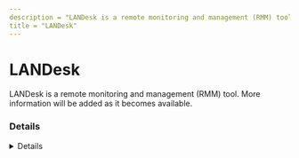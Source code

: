 ```yaml
---
description = "LANDesk is a remote monitoring and management (RMM) tool. More information will be added as it becomes available."
title = "LANDesk"
---
```




# LANDesk

LANDesk is a remote monitoring and management (RMM) tool. More information will be added as it becomes available.

### Details
<Details author={""}
         category={""}
         created={""}
         website={""}
         lastModified={"2/8/2024"}
         privileges={""}
         free={ "" }
         verification={""}
/>

#### Installation Paths
<Card code={ ["issuser.exe", "landeskagentbootstrap.exe", "LANDeskPortalManager.exe", "ldinv32.exe", "ldsensors.exe", "C:\\Program Files (x86)\\LANDesk\\*", "*\\LANDesk\\*", "*\\issuser.exe", "*\\softmon.exe", "*\\tmcsvc.exe"] }/>





### Forensic Artifacts




#### Network Artifacts
<EuiSpacer size="xl"/>
<NetworkArtifactsTable data={ [{"Description": "Known remote domains", "Domains": ["*.ivanticloud.com", "*.ivanti.com", "ivanti.com"], "Ports": []}] }/>




### Detections
- Detects potential network activity of LANDesk RMM tool
  - [Sigma Rule](https://github.com/magicsword-io/LOLRMM/blob/main/detections/sigma/landesk_network_sigma.yml)
- Detects potential processes activity of LANDesk RMM tool
  - [Sigma Rule](https://github.com/magicsword-io/LOLRMM/blob/main/detections/sigma/landesk_processes_sigma.yml)

### References
- [https://forums.ivanti.com/s/article/URL-exception-list-for-Ivanti-Security-Controls?language=en_US](https://forums.ivanti.com/s/article/URL-exception-list-for-Ivanti-Security-Controls?language=en_US)


